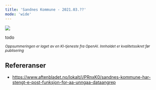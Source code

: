 ```yaml
---
title: 'Sandnes Kommune - 2021.03.??'
mode: 'wide'
---
```


<Frame>
<img src="/images/sandnes-kommune.png" />
</Frame>

todo

<sup><i>Oppsummeringen er laget av en KI-tjeneste fra OpenAI. Innholdet er kvalitetssikret før publisering</i></sup>

## Refereranser
- https://www.aftenbladet.no/lokalt/i/PRnxK0/sandnes-kommune-har-stengt-e-post-funksjon-for-aa-unngaa-dataangrep
